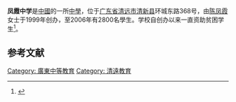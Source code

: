 '''凤霞中学'''是[[中國|中國]]的一所[[中學|中學]]，位于[[广东省|广东省]][[清远市|清远市]][[清新县|清新县]]环城东路368号，由[[陈凤霞|陈凤霞]]女士于1999年创办，至2006年有2800名學生。学校自创办以来一直资助贫困学生<ref>{{Cite web |url=http://news.bbc.co.uk/chinese/simp/hi/newsid_6100000/newsid_6100400/6100464.stm |title=BBC中文網 時事專題──廣東印象：粵北山區的天使 |accessdate=2007-09-04 |archive-date=2007-01-26 |archive-url=https://web.archive.org/web/20070126073708/http://news.bbc.co.uk/chinese/simp/hi/newsid_6100000/newsid_6100400/6100464.stm |dead-url=no }}</ref>。

==参考文献==
<div class="references-small">
<references />
</div>

{{Seni-stub}}
[[Category:_廣東中等教育|Category: 廣東中等教育]]
[[Category:_清遠教育|Category: 清遠教育]]
